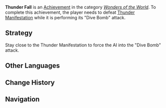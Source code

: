 {{Achievement Infobox
|title        = 
|id           = 82113
|order id     = 2113
|category     = Wonders of the World
|description  = Defeat a [[Thunder Manifestation]] while it is in flight.
|requirements = Defeat Thunder Manifestation while it is performing its "Dive Bomb" attack.
|primogems    = 5
|tracking     = 
|hidden       = 1
|topic        = Thunder Manifestation
|type         = Boss
}}
'''Thunder Fall''' is an [[Achievement]] in the category ''[[Wonders of the World]]''. To complete this achievement, the player needs to defeat [[Thunder Manifestation]] while it is performing its "Dive Bomb" attack.
<!--
==Trivia==

==Video Guides==
{{EVT
|video1   = 
|caption1 = 
}}
-->
== Strategy ==
Stay close to the Thunder Manifestation to force the AI into the "Dive Bomb" attack.

==Other Languages==
{{Other Languages
|en      = Thunder Fall
|zhs     = 雷音坠落
|zhs_rm  = Léi Yīn Zhuìluò
|zht     = 雷音墜落
|zht_rm  = Léi Yīn Zhuìluò
|zh_tl   = Thunder Noise Fall
|ja      = 雷音墜落
|ja_rm   = Raion Tsuiraku
|ja_tl   = Thunder Noise Fall
|ko      = 뇌음 추락
|ko_rm   = 
|ko_tl   = 
|es      = Caída del trueno
|es_tl   = 
|fr      = La chute du tonnerre
|fr_tl   = The Thunder Fall
|ru      = Обрушение грома на землю
|ru_tl   = 
|th      = ฟ้าร้องถล่มทลาย
|th_rm   = 
|th_tl   = 
|vi      = Sấm Sét Giáng Xuống
|vi_tl   = 
|de      = Donnerschlag
|de_tl   = Thunderclap
|id      = Jatuhnya Suara Guntur
|id_tl   = Fall of Thunder
|pt      = Som do Trovão Caindo
|pt_tl   = 
}}

==Change History==
{{Change History|2.1}}
<!--
==References==
{{Reflist}}
-->
==Navigation==
{{Achievement Navbox|Wonders of the World|Boss}}